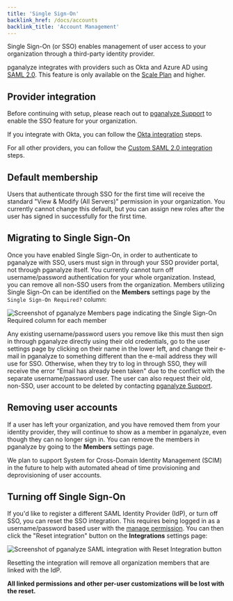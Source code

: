 ```yaml
---
title: 'Single Sign-On'
backlink_href: /docs/accounts
backlink_title: 'Account Management'
---
```


Single Sign-On (or SSO) enables management of user access to your organization
through a third-party identity provider.

pganalyze integrates with providers such as Okta and Azure AD using [SAML
2.0](https://en.wikipedia.org/wiki/SAML_2.0). This feature is only available on
the [Scale Plan](/pricing) and higher.

## Provider integration

Before continuing with setup, please reach out to [pganalyze
Support](mailto:support@pganalyze.com) to enable the SSO feature for your
organization.

If you integrate with Okta, you can follow the [Okta
integration](/docs/accounts/sso/okta) steps.

For all other providers, you can follow the [Custom SAML 2.0
integration](/docs/accounts/sso/saml2) steps.

## Default membership

Users that authenticate through SSO for the first time will receive the standard
"View & Modify (All Servers)" permission in your organization. You currently
cannot change this default, but you can assign new roles after the user has
signed in successfully for the first time.

## Migrating to Single Sign-On

Once you have enabled Single Sign-On, in order to authenticate to pganalyze with
SSO, users must sign in through your SSO provider portal, not through pganalyze
itself. You currently cannot turn off username/password authentication for your
whole organization. Instead, you can remove all non-SSO users from the
organization. Members utilizing Single Sign-On can be identified on the
**Members** settings page by the `Single Sign-On Required?` column:

![Screenshot of pganalyze Members page indicating the Single Sign-On Required column for each member](members_with_sso.png)

Any existing username/password users you remove like this must then sign in
through pganalyze directly using their old credentials, go to the user settings
page by clicking on their name in the lower left, and change their e-mail in
pganalyze to something different than the e-mail address they will use for SSO.
Otherwise, when they try to log in through SSO, they will receive the error
"Email has already been taken" due to the conflict with the separate
username/password user. The user can also request their old, non-SSO, user
account to be deleted by contacting [pganalyze
Support](mailto:support@pganalyze.com).

## Removing user accounts

If a user has left your organization, and you have removed them from your
identity provider, they will continue to show as a member in pganalyze, even
though they can no longer sign in. You can remove the members in pganalyze by
going to the **Members** settings page.

We plan to support System for Cross-Domain Identity Management (SCIM) in the
future to help with automated ahead of time provisioning and deprovisioning of
user accounts.

## Turning off Single Sign-On

If you'd like to register a different SAML Identity Provider (IdP), or turn off
SSO, you can reset the SSO integration. This requires being logged in as a
username/password based user with the [manage
permission](/docs/accounts/permissions). You can then click the "Reset
integration" button on the **Integrations** settings page:

![Screenshot of pganalyze SAML integration with Reset Integration button](sso_success.png)

Resetting the integration will remove all organization members that are linked
with the IdP.

**All linked permissions and other per-user customizations will be lost with the
reset.**
